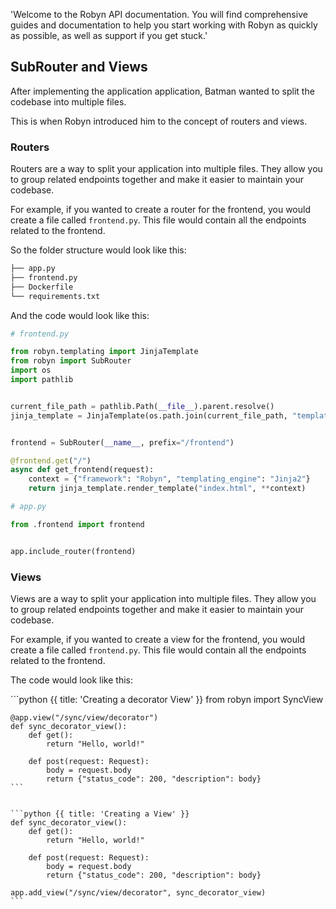   'Welcome to the Robyn API documentation. You will find comprehensive guides and documentation to help you start working with Robyn as quickly as possible, as well as support if you get stuck.'


## SubRouter and Views

After implementing the application application, Batman wanted to split the codebase into multiple files.

This is when Robyn introduced him to the concept of routers and views.

### Routers

Routers are a way to split your application into multiple files. They allow you to group related endpoints together and make it easier to maintain your codebase.

For example, if you wanted to create a router for the frontend, you would create a file called `frontend.py`. This file would contain all the endpoints related to the frontend.

So the folder structure would look like this:

```bash
├── app.py
├── frontend.py
├── Dockerfile
└── requirements.txt
```

And the code would look like this:

```python {{ title: 'Creating a Router' }}
# frontend.py

from robyn.templating import JinjaTemplate
from robyn import SubRouter
import os
import pathlib


current_file_path = pathlib.Path(__file__).parent.resolve()
jinja_template = JinjaTemplate(os.path.join(current_file_path, "templates"))


frontend = SubRouter(__name__, prefix="/frontend")

@frontend.get("/")
async def get_frontend(request):
    context = {"framework": "Robyn", "templating_engine": "Jinja2"}
    return jinja_template.render_template("index.html", **context)
```

```python {{ title: 'Including a Router' }}
# app.py

from .frontend import frontend


app.include_router(frontend)
```


### Views

Views are a way to split your application into multiple files. They allow you to group related endpoints together and make it easier to maintain your codebase.

For example, if you wanted to create a view for the frontend, you would create a file called `frontend.py`. This file would contain all the endpoints related to the frontend.


The code would look like this:

<CodeGroup>
    ```python {{ title: 'Creating a decorator View' }}
    from robyn import SyncView

    @app.view("/sync/view/decorator")
    def sync_decorator_view():
        def get():
            return "Hello, world!"

        def post(request: Request):
            body = request.body
            return {"status_code": 200, "description": body}
    ```


    ```python {{ title: 'Creating a View' }}
    def sync_decorator_view():
        def get():
            return "Hello, world!"

        def post(request: Request):
            body = request.body
            return {"status_code": 200, "description": body}

    app.add_view("/sync/view/decorator", sync_decorator_view)
    ```
</CodeGroup>







